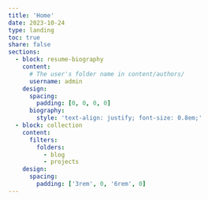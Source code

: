 ```yaml
---
title: 'Home'
date: 2023-10-24
type: landing
toc: true
share: false
sections:
  - block: resume-biography
    content:
      # The user's folder name in content/authors/
      username: admin
    design:
      spacing:
        padding: [0, 0, 0, 0]
      biography:
        style: 'text-align: justify; font-size: 0.8em;'
  - block: collection
    content:
      filters:
        folders:
          - blog
          - projects
    design:
      spacing:
        padding: ['3rem', 0, '6rem', 0]
---
```

